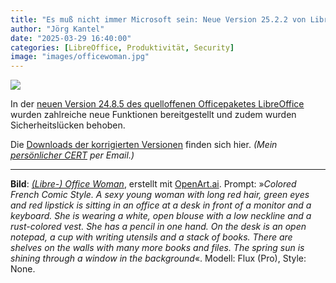 ```yaml
---
title: "Es muß nicht immer Microsoft sein: Neue Version 25.2.2 von LibreOffice"
author: "Jörg Kantel"
date: "2025-03-29 16:40:00"
categories: [LibreOffice, Produktivität, Security]
image: "images/officewoman.jpg"
---
```


[![](images/officewoman-b.jpg)](https://www.flickr.com/photos/schockwellenreiter/54356593908/)

In der [neuen Version 24.8.5 des quelloffenen Officepaketes LibreOffice](https://blog.documentfoundation.org/blog/2025/03/27/libreoffice-25-2-2-and-24-8-6/) wurden zahlreiche neue Funktionen bereitgestellt und zudem wurden Sicherheitslücken behoben. 

Die [Downloads der korrigierten Versionen](https://www.libreoffice.org/download/download-libreoffice/?type=mac-x86_64&version=25.2.2&lang=de) finden sich hier. *(Mein [persönlicher CERT](https://wwwuser.gwdguser.de/~mreiman1/) per Email.)*

---

**Bild**: *[(Libre-) Office Woman](https://www.flickr.com/photos/schockwellenreiter/54356593908/)*, erstellt mit [OpenArt.ai](https://openart.ai/home). Prompt: »*Colored French Comic Style. A sexy young woman with long red hair, green eyes and red lipstick is sitting in an office at a desk in front of a monitor and a keyboard. She is wearing a white, open blouse with a low neckline and a rust-colored vest. She has a pencil in one hand. On the desk is an open notepad, a cup with writing utensils and a stack of books. There are shelves on the walls with many more books and files. The spring sun is shining through a window in the background*«. Modell: Flux (Pro), Style: None.

